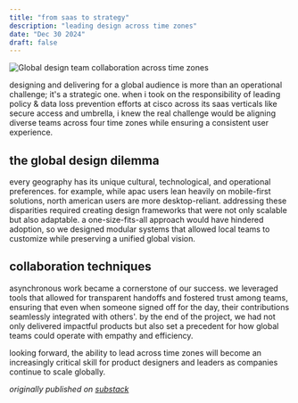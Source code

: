 ```yaml
---
title: "from saas to strategy"
description: "leading design across time zones"
date: "Dec 30 2024"
draft: false
---
```


![Global design team collaboration across time zones](/images/threads/saas-strategy.webp)

designing and delivering for a global audience is more than an operational challenge; it's a strategic one. when i took on the responsibility of leading policy & data loss prevention efforts at cisco across its saas verticals like secure access and umbrella, i knew the real challenge would be aligning diverse teams across four time zones while ensuring a consistent user experience.

## the global design dilemma

every geography has its unique cultural, technological, and operational preferences. for example, while apac users lean heavily on mobile-first solutions, north american users are more desktop-reliant. addressing these disparities required creating design frameworks that were not only scalable but also adaptable. a one-size-fits-all approach would have hindered adoption, so we designed modular systems that allowed local teams to customize while preserving a unified global vision.

## collaboration techniques

asynchronous work became a cornerstone of our success. we leveraged tools that allowed for transparent handoffs and fostered trust among teams, ensuring that even when someone signed off for the day, their contributions seamlessly integrated with others'. by the end of the project, we had not only delivered impactful products but also set a precedent for how global teams could operate with empathy and efficiency.

looking forward, the ability to lead across time zones will become an increasingly critical skill for product designers and leaders as companies continue to scale globally.

_originally published on [substack](https://manchanda.substack.com/p/from-saas-to-strategy)_ 